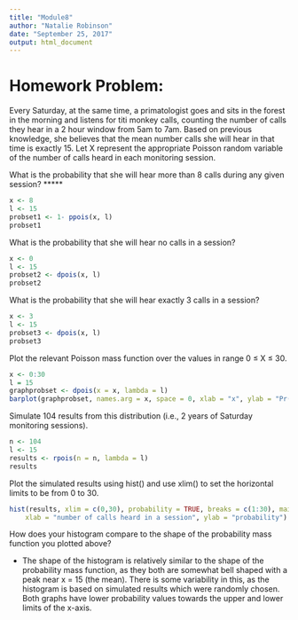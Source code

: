 ```yaml
---
title: "Module8"
author: "Natalie Robinson"
date: "September 25, 2017"
output: html_document
---
```

# Homework Problem:
Every Saturday, at the same time, a primatologist goes and sits in the forest in the morning and listens for titi monkey calls, counting the number of calls they hear in a 2 hour window from 5am to 7am. Based on previous knowledge, she believes that the mean number calls she will hear in that time is exactly 15. Let X represent the appropriate Poisson random variable of the number of calls heard in each monitoring session.

What is the probability that she will hear more than 8 calls during any given session? *****
```r
x <- 8
l <- 15
probset1 <- 1- ppois(x, l)
probset1
```

What is the probability that she will hear no calls in a session?
```r
x <- 0
l <- 15
probset2 <- dpois(x, l)
probset2
```

What is the probability that she will hear exactly 3 calls in a session?
```r
x <- 3
l <- 15
probset3 <- dpois(x, l)
probset3
```

Plot the relevant Poisson mass function over the values in range 0 ≤ X ≤ 30.
```r
x <- 0:30
l = 15
graphprobset <- dpois(x = x, lambda = l)
barplot(graphprobset, names.arg = x, space = 0, xlab = "x", ylab = "Pr(X=x)", main = "Probability Mass Function")
```

Simulate 104 results from this distribution (i.e., 2 years of Saturday monitoring sessions). 
```r
n <- 104
l <- 15
results <- rpois(n = n, lambda = l)
results
```

Plot the simulated results using hist() and use xlim() to set the horizontal limits to be from 0 to 30. 
```r
hist(results, xlim = c(0,30), probability = TRUE, breaks = c(1:30), main = "Simulated Results", 
    xlab = "number of calls heard in a session", ylab = "probability")
```

How does your histogram compare to the shape of the probability mass function you plotted above?

* The shape of the histogram is relatively similar to the shape of the probability mass function, as they both are somewhat bell shaped with a peak near x = 15 (the mean). There is some variability in this, as the histogram is based on simulated results which were randomly chosen. Both graphs have lower probability values towards the upper and lower limits of the x-axis. 
